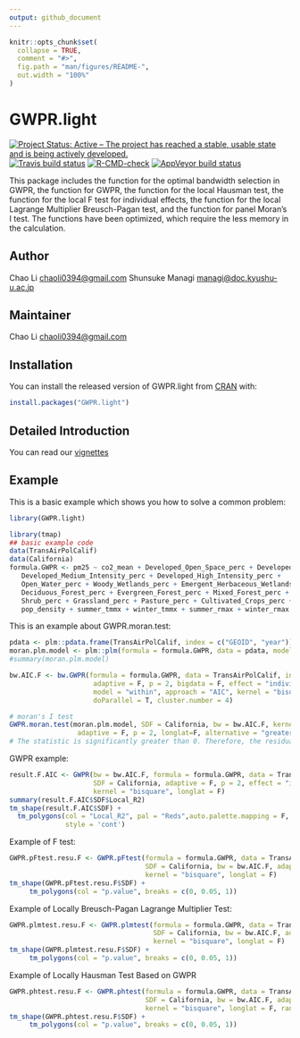 ```yaml
---
output: github_document
---
```


<!-- README.md is generated from README.Rmd. Please edit that file -->

```r
knitr::opts_chunk$set(
  collapse = TRUE,
  comment = "#>",
  fig.path = "man/figures/README-",
  out.width = "100%"
)
```

# GWPR.light

<!-- badges: start -->
[![Project Status: Active – The project has reached a stable, usable state and is being actively developed.](https://www.repostatus.org/badges/latest/active.svg)](https://www.repostatus.org/#active)
[![Travis build status](https://travis-ci.com/MichaelChaoLi-cpu/GWPR.light.svg?branch=master)](https://travis-ci.com/MichaelChaoLi-cpu/GWPR.light)
[![R-CMD-check](https://github.com/MichaelChaoLi-cpu/GWPR.light/workflows/R-CMD-check/badge.svg)](https://github.com/MichaelChaoLi-cpu/GWPR.light/actions)
[![AppVeyor build status](https://ci.appveyor.com/api/projects/status/github/MichaelChaoLi-cpu/GWPR.light?branch=master&svg=true)](https://ci.appveyor.com/project/MichaelChaoLi-cpu/GWPR.light)
<!-- badges: end -->

This package includes the function for the optimal bandwidth selection in GWPR, the function for GWPR, the function for the local Hausman test, the function for the local F test for individual effects, the function for the local Lagrange Multiplier Breusch-Pagan test, and the function for panel Moran's I test. The functions have been optimized, which require the less memory in the calculation. 

## Author 

Chao Li <chaoli0394@gmail.com> Shunsuke Managi <managi@doc.kyushu-u.ac.jp>

## Maintainer

Chao Li <chaoli0394@gmail.com>


## Installation

You can install the released version of GWPR.light from [CRAN](https://CRAN.R-project.org) with:

``` r
install.packages("GWPR.light")
```

## Detailed Introduction
You can read our [vignettes](/vignettes/introduction_of_GWPR.html)

## Example

This is a basic example which shows you how to solve a common problem:
```r
library(GWPR.light)
```
```r
library(tmap)
## basic example code
data(TransAirPolCalif)
data(California)
formula.GWPR <- pm25 ~ co2_mean + Developed_Open_Space_perc + Developed_Low_Intensity_perc +
   Developed_Medium_Intensity_perc + Developed_High_Intensity_perc +
   Open_Water_perc + Woody_Wetlands_perc + Emergent_Herbaceous_Wetlands_perc +
   Deciduous_Forest_perc + Evergreen_Forest_perc + Mixed_Forest_perc +
   Shrub_perc + Grassland_perc + Pasture_perc + Cultivated_Crops_perc +
   pop_density + summer_tmmx + winter_tmmx + summer_rmax + winter_rmax
```

This is an example about GWPR.moran.test:
```r
pdata <- plm::pdata.frame(TransAirPolCalif, index = c("GEOID", "year"))
moran.plm.model <- plm::plm(formula = formula.GWPR, data = pdata, model = "within")
#summary(moran.plm.model)

bw.AIC.F <- bw.GWPR(formula = formula.GWPR, data = TransAirPolCalif, index = c("GEOID", "year"), SDF = California,
                     adaptive = F, p = 2, bigdata = F, effect = "individual",
                     model = "within", approach = "AIC", kernel = "bisquare", longlat = F,
                     doParallel = T, cluster.number = 4)

# moran's I test
GWPR.moran.test(moran.plm.model, SDF = California, bw = bw.AIC.F, kernel = "bisquare",
                 adaptive = F, p = 2, longlat=F, alternative = "greater")
# The statistic is significantly greater than 0. Therefore, the residuals are spatially clustered.
```

GWPR example:

```r
result.F.AIC <- GWPR(bw = bw.AIC.F, formula = formula.GWPR, data = TransAirPolCalif, index = c("GEOID", "year"),
                     SDF = California, adaptive = F, p = 2, effect = "individual", model = "within",
                     kernel = "bisquare", longlat = F)
summary(result.F.AIC$SDF$Local_R2)
tm_shape(result.F.AIC$SDF) +
  tm_polygons(col = "Local_R2", pal = "Reds",auto.palette.mapping = F,
              style = 'cont')
```

Example of F test:
```r
GWPR.pFtest.resu.F <- GWPR.pFtest(formula = formula.GWPR, data = TransAirPolCalif, index = c("GEOID", "year"),
                                  SDF = California, bw = bw.AIC.F, adaptive = F, p = 2, effect = "individual",
                                  kernel = "bisquare", longlat = F)
tm_shape(GWPR.pFtest.resu.F$SDF) +
     tm_polygons(col = "p.value", breaks = c(0, 0.05, 1))
```

Example of Locally Breusch-Pagan Lagrange Multiplier Test:
```r
GWPR.plmtest.resu.F <- GWPR.plmtest(formula = formula.GWPR, data = TransAirPolCalif, index = c("GEOID", "year"),
                                    SDF = California, bw = bw.AIC.F, adaptive = F, p = 2,
                                    kernel = "bisquare", longlat = F)
tm_shape(GWPR.plmtest.resu.F$SDF) +
     tm_polygons(col = "p.value", breaks = c(0, 0.05, 1))
```

Example of Locally Hausman Test Based on GWPR
```r
GWPR.phtest.resu.F <- GWPR.phtest(formula = formula.GWPR, data = TransAirPolCalif, index = c("GEOID", "year"),
                                  SDF = California, bw = bw.AIC.F, adaptive = F, p = 2, effect = "individual",
                                  kernel = "bisquare", longlat = F, random.method = "amemiya")
tm_shape(GWPR.phtest.resu.F$SDF) +
     tm_polygons(col = "p.value", breaks = c(0, 0.05, 1))
```

